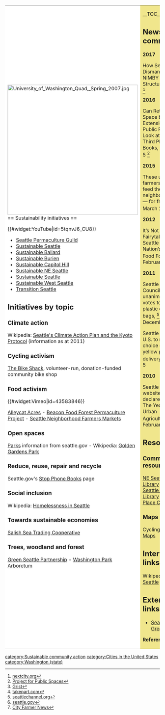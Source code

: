 {| cellpadding="8" cellspacing="0"
|- valign="top" 
| style="background:white" width="52%"|
[[File:University of Washington Quad, Spring 2007.jpg|424px]]<br clear=left>
== Sustainability initiatives ==

{{#widget:YouTube|id=5tqnvJ6_CU8}}

*[http://seattlepermacultureguild.org/ Seattle Permaculture Guild]
*[http://www.sustainableseattle.org/ Sustainable Seattle]
*[http://www.sustainableballard.org/ Sustainable Ballard]
*[http://www.sustainableburien.org/ Sustainable Burien]
*[http://www.sustainablecapitolhill.org/ Sustainable Capitol Hill]
*[http://sustainableneseattle.ning.com/ Sustainable NE Seattle]
*[http://www.sustainableseattle.org/ Sustainable Seattle]
*[http://www.sustainablewestseattle.org/ Sustainable West Seattle]
*[http://transitionseattle.com/ Transition Seattle]

== Initiatives by topic ==

=== Climate action ===

Wikipedia: [[wikipedia:Climate_change_in_Washington#Seattle.27s_Climate_Action_Plan_and_the_Kyoto_Protocol|Seattle's Climate Action Plan and the Kyoto Protocol]] (information as at 2011)

=== Cycling activism ===

[http://www.bikeshack.org/ The Bike Shack], volunteer-run, donation-funded community bike shop

=== Food activism ===

{{#widget:Vimeo|id=43583846}}

[http://www.alleycat-acres.org/ Alleycat Acres] - [http://www.beaconfoodforest.org/ Beacon Food Forest Permaculture Project] - [http://seattlefarmersmarkets.org/ Seattle Neighborhood Farmers Markets]

=== Open spaces ===

[http://www.seattle.gov/parks/parkspaces/index.htm Parks] information from seattle.gov - Wikipedia: [[wikipedia:Golden Gardens Park|Golden Gardens Park]]

=== Reduce, reuse, repair and recycle ===

Seattle.gov's [http://www.seattle.gov/util/environmentconservation/myhome/reducereuse/stopphonebooks/ Stop Phone Books] page

=== Social inclusion ===

Wikipedia: [[wikipedia:Homelessness in Seattle|Homelessness in Seattle]]

=== Towards sustainable economies ===

[http://www.salishseatrading.com/ Salish Sea Trading Cooperative]

=== Trees, woodland and forest ===

[http://greenseattle.org/ Green Seattle Partnership] - [http://depts.washington.edu/uwbg/gardens/wpa.shtml Washington Park Arboretum]

| style="background:khaki" |

__TOC__

== News and comment ==

'''2017'''

How Seattle Is Dismantling a NIMBY Power Structure,Apr 3 <ref>[https://nextcity.org/features/view/seattle-nimbys-neighborhood-planning-decisions nextcity.org]</ref>

'''2016'''

Can Retail Space be an Extension of the Public Realm? A Look at Seattle’s Third Place Books, January 5 <ref>[http://www.pps.org/blog/can-retail-space-be-an-extension-of-the-public-realm/ Project for Public Spaces]</ref>

'''2015'''

These urban farmers want to feed the whole neighborhood — for free, March 13 <ref>[http://grist.org/food/these-urban-farmers-want-to-feed-the-whole-neighborhood-for-free/ Grist]</ref>

'''2012'''

It’s Not a Fairytale: Seattle to Build Nation’s First Food Forest, <ref>[http://www.takepart.com/article/2012/02/21/its-not-fairytale-seattle-build-nations-first-food-forest takepart.com]</ref> February 21

'''2011''' 

Seattle City Council unanimously votes to ban plastic carry out bags, <ref>[http://www.seattlechannel.org/news/detail.asp?id=12378&amp;amp;amp;amp;dept=28 seattlechannel.org]</ref> December 19
 
Seattle first in U.S. to mandate choice on yellow pages delivery, <ref>[http://www.seattle.gov/news/detail.asp?ID=11696&amp;amp;amp;amp;Dept=41 seattle.gov]</ref> May 5

'''2010''' 

Seattle City website declares – 2010 The Year of Urban Agriculture, <ref>[http://www.cityfarmer.info/2010/02/02/seattle-city-website-declares-2010-the-year-of-urban-agriculture/ City Farmer News]</ref> February 2

== Resources ==

=== Community resources ===

[http://neseattletoollibrary.org/ NE Seattle Tool Library] - [https://wstl.myturn.com/library/ West Seattle Tool Library] - [http://thirdplacecommons.org/ Third Place Commons]

=== Maps ===

Cycling: [http://www.seattle.gov/transportation/bikemaps.htm Bicycle Maps]

== Interwiki links ==
Wikipedia: [[wikipedia:Seattle|Seattle]]

== External links ==
*[http://www.seattlegreendrinks.org/ Seattle Greendrinks]


'''References'''
{{Attrib sca ref|Seattle}}
<references/>
|}


{{scaendmenu}}
[[category:Sustainable community action]]
[[category:Cities in the United States]]
[[category:Washington (state)]]